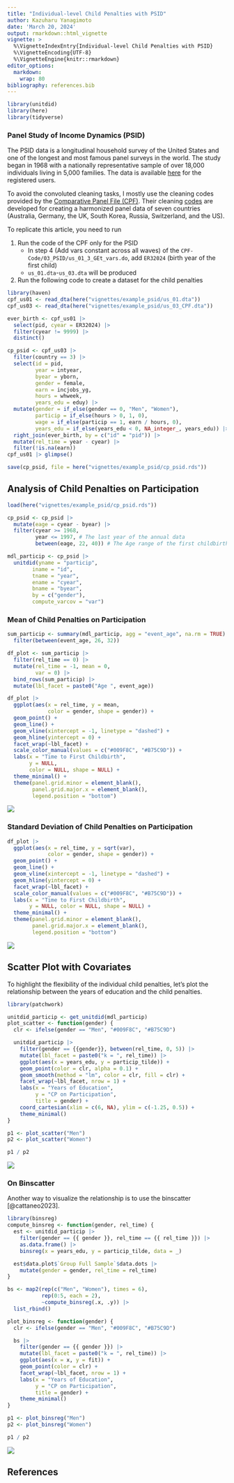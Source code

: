 ```yaml
---
title: "Individual-level Child Penalties with PSID"
author: Kazuharu Yanagimoto
date: 'March 20, 2024'
output: rmarkdown::html_vignette
vignette: >
  %\VignetteIndexEntry{Individual-level Child Penalties with PSID}
  %\VignetteEncoding{UTF-8}
  %\VignetteEngine{knitr::rmarkdown}
editor_options: 
  markdown: 
    wrap: 80
bibliography: references.bib
---
```





```r
library(unitdid)
library(here)
library(tidyverse)
```

### Panel Study of Income Dynamics (PSID)

The PSID data is a longitudinal household survey of the United States and one of
the longest and most famous panel surveys in the world. The study began in 1968
with a nationally representative sample of over 18,000 individuals living in
5,000 families. The data is available [here](https://psidonline.isr.umich.edu)
for the registered users.

To avoid the convoluted cleaning tasks, I mostly use the cleaning codes provided
by the [Comparative Panel File (CPF)](https://www.cpfdata.com). Their cleaning
[codes](https://www.cpfdata.com) are developed for creating a harmonized panel
data of seven countries (Australia, Germany, the UK, South Korea, Russia,
Switzerland, and the US).

To replicate this article, you need to run

1.  Run the code of the CPF only for the PSID
    -   In step 4 (Add vars constant across all waves) of the
        `CPF-Code/03_PSID/us_01_3_GEt_vars.do`, add `ER32024` (birth year of the
        first child)
    -   `us_01.dta`-`us_03.dta` will be produced
2.  Run the following code to create a dataset for the child penalties


```r
library(haven)
cpf_us01 <- read_dta(here("vignettes/example_psid/us_01.dta"))
cpf_us03 <- read_dta(here("vignettes/example_psid/us_03_CPF.dta"))

ever_birth <- cpf_us01 |>
  select(pid, cyear = ER32024) |>
  filter(cyear != 9999) |>
  distinct()

cp_psid <- cpf_us03 |>
  filter(country == 3) |>
  select(id = pid,
         year = intyear,
         byear = yborn,
         gender = female,
         earn = incjobs_yg,
         hours = whweek,
         years_edu = eduy) |>
  mutate(gender = if_else(gender == 0, "Men", "Women"),
         particip = if_else(hours > 0, 1, 0),
         wage = if_else(particip == 1, earn / hours, 0),
         years_edu = if_else(years_edu < 0, NA_integer_, years_edu)) |>
  right_join(ever_birth, by = c("id" = "pid")) |>
  mutate(rel_time = year - cyear) |>
  filter(!is.na(earn))
cpf_us01 |> glimpse()

save(cp_psid, file = here("vignettes/example_psid/cp_psid.rds"))
```

## Analysis of Child Penalties on Participation


```r
load(here("vignettes/example_psid/cp_psid.rds"))

cp_psid <- cp_psid |>
  mutate(eage = cyear - byear) |>
  filter(cyear >= 1968,
         year <= 1997, # The last year of the annual data
         between(eage, 22, 40)) # The Age range of the first childbirth

mdl_particip <- cp_psid |>
  unitdid(yname = "particip",
        iname = "id",
        tname = "year",
        ename = "cyear",
        bname = "byear",
        by = c("gender"),
        compute_varcov = "var")
```

### Mean of Child Penalties on Participation


```r
sum_particip <- summary(mdl_particip, agg = "event_age", na.rm = TRUE) |>
  filter(between(event_age, 26, 32))

df_plot <- sum_particip |>
  filter(rel_time == 0) |>
  mutate(rel_time = -1, mean = 0,
         var = 0) |>
  bind_rows(sum_particip) |>
  mutate(lbl_facet = paste0("Age ", event_age))

df_plot |>
  ggplot(aes(x = rel_time, y = mean,
             color = gender, shape = gender)) +
  geom_point() +
  geom_line() +
  geom_vline(xintercept = -1, linetype = "dashed") +
  geom_hline(yintercept = 0) +
  facet_wrap(~lbl_facet) +
  scale_color_manual(values = c("#009F8C", "#B75C9D")) +
  labs(x = "Time to First Childbirth",
       y = NULL,
       color = NULL, shape = NULL) +
  theme_minimal() +
  theme(panel.grid.minor = element_blank(),
        panel.grid.major.x = element_blank(),
        legend.position = "bottom")
```

<img src="figure/mean_cage-1.svg" style="display: block; margin: auto;" />

### Standard Deviation of Child Penalties on Participation


```r
df_plot |>
  ggplot(aes(x = rel_time, y = sqrt(var),
             color = gender, shape = gender)) +
  geom_point() +
  geom_line() +
  geom_vline(xintercept = -1, linetype = "dashed") +
  geom_hline(yintercept = 0) +
  facet_wrap(~lbl_facet) +
  scale_color_manual(values = c("#009F8C", "#B75C9D")) +
  labs(x = "Time to First Childbirth",
       y = NULL, color = NULL, shape = NULL) +
  theme_minimal() +
  theme(panel.grid.minor = element_blank(),
        panel.grid.major.x = element_blank(),
        legend.position = "bottom")
```

<img src="figure/sd_cage-1.svg" style="display: block; margin: auto;" />


## Scatter Plot with Covariates

To highlight the flexibility of the individual child penalties, let's plot the
relationship between the years of education and the child penalties.


```r
library(patchwork)

unitdid_particip <- get_unitdid(mdl_particip)
plot_scatter <- function(gender) {
  clr <- ifelse(gender == "Men", "#009F8C", "#B75C9D")

  unitdid_particip |>
    filter(gender == {{gender}}, between(rel_time, 0, 5)) |>
    mutate(lbl_facet = paste0("k = ", rel_time)) |>
    ggplot(aes(x = years_edu, y = particip_tilde)) +
    geom_point(color = clr, alpha = 0.1) +
    geom_smooth(method = "lm", color = clr, fill = clr) +
    facet_wrap(~lbl_facet, nrow = 1) +
    labs(x = "Years of Education",
         y = "CP on Participation",
         title = gender) +
    coord_cartesian(xlim = c(6, NA), ylim = c(-1.25, 0.5)) +
    theme_minimal()
}

p1 <- plot_scatter("Men")
p2 <- plot_scatter("Women")

p1 / p2
```

<img src="figure/unnamed-chunk-2-1.svg" style="display: block; margin: auto;" />

### On Binscatter

Another way to visualize the relationship is to use the binscatter [@cattaneo2023].




```r
library(binsreg)
compute_binsreg <- function(gender, rel_time) {
  est <- unitdid_particip |>
    filter(gender == {{ gender }}, rel_time == {{ rel_time }}) |>
    as.data.frame() |>
    binsreg(x = years_edu, y = particip_tilde, data = _)

  est$data.plot$`Group Full Sample`$data.dots |>
    mutate(gender = gender, rel_time = rel_time)
}

bs <- map2(rep(c("Men", "Women"), times = 6),
           rep(0:5, each = 2),
           ~compute_binsreg(.x, .y)) |>
  list_rbind()
```


```r
plot_binsreg <- function(gender) {
  clr <- ifelse(gender == "Men", "#009F8C", "#B75C9D")

  bs |>
    filter(gender == {{ gender }}) |>
    mutate(lbl_facet = paste0("k = ", rel_time)) |>
    ggplot(aes(x = x, y = fit)) +
    geom_point(color = clr) +
    facet_wrap(~lbl_facet, nrow = 1) +
    labs(x = "Years of Education",
         y = "CP on Participation",
         title = gender) +
    theme_minimal()
}

p1 <- plot_binsreg("Men")
p2 <- plot_binsreg("Women")

p1 / p2
```

<img src="figure/unnamed-chunk-5-1.svg" style="display: block; margin: auto;" />

## References
